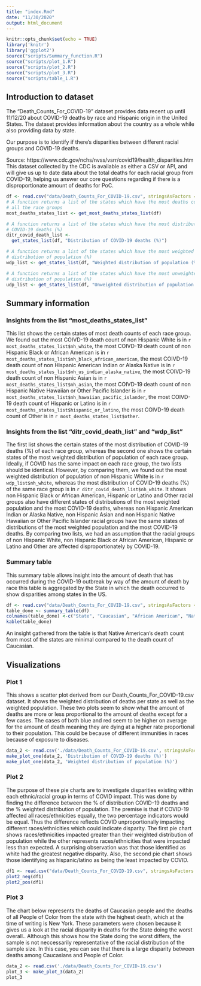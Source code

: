 ```yaml
---
title: "index.Rmd"
date: "11/30/2020"
output: html_document
---
```


```r
knitr::opts_chunk$set(echo = TRUE)
library('knitr')
library('ggplot2')
source("scripts/Summary_function.R")
source("scripts/plot_1.R")
source("scripts/plot_2.R")
source("scripts/plot_3.R")
source("scripts/table_1.R")

```

## Introduction to dataset
The "Death_Counts_For_COVID-19" dataset provides data recent up until 11/12/20 about COVID-19 deaths by race and Hispanic origin in the United States. The dataset provides information about the country as a whole while also providing data by state.

Our purpose is to identify if there's disparities between different racial groups and COVID-19 deaths.

Source: https://www.cdc.gov/nchs/nvss/vsrr/covid19/health_disparities.htm
This dataset collected by the CDC is available as either a CSV or API, and will give us up to date data about the total deaths for each racial group from COVID-19, helping us answer our core questions regarding if there is a disproportionate amount of deaths for PoC.

```r
df <- read.csv("data/Death_Counts_For_COVID-19.csv", stringsAsFactors = FALSE)
# A function returns a list of the states which have the most deaths count of
# all the race groups
most_deaths_states_list <- get_most_deaths_states_list(df)

# A function returns a list of the states which have the most distribution of
# COVID-19 deaths (%)
ditr_covid_death_list <-
  get_states_list(df, "Distribution of COVID-19 deaths (%)")

# A function returns a list of the states which have the most weighted
# distribution of population (%)
wdp_list <- get_states_list(df, "Weighted distribution of population (%)")

# A function returns a list of the states which have the most unweighted
# distribution of population (%)
udp_list <- get_states_list(df, "Unweighted distribution of population (%)")
```
## Summary information
### Insights from the list "most_deaths_states_list"
This list shows the certain states of most death counts of each race group. We found out the most COIVD-19 death count of non Hispanic White is in `r most_deaths_states_list$nh_white`, the most COIVD-19 death count of non Hispanic Black or African American is in `r most_deaths_states_list$nh_black_african_american`, the most COIVD-19 death count of non Hispanic American Indian or Alaska Native is in `r most_deaths_states_list$nh_us_indian_alaska_native`, the most COIVD-19 death count of non Hispanic Asian is in `r most_deaths_states_list$nh_asian`, the most COIVD-19 death count of non Hispanic Native Hawaiian or Other Pacific Islander is in `r most_deaths_states_list$nh_hawaiian_pacific_islander`, the most COIVD-19 death count of Hispanic or Latino is in `r most_deaths_states_list$hispanic_or_latino`, the most COIVD-19 death count of Other is in `r most_deaths_states_list$other`.

### Insights from the list "ditr_covid_death_list" and "wdp_list"
The first list shows the certain states of the most distribution of COVID-19 deaths (%) of each race group, whereas the second one shows the certain states of the most weighted distribution of population of each race group. Ideally, if COVID has the same impact on each race group, the two lists should be identical. However, by comparing them, we found out the most weighted distribution of population of non Hispanic White is in `r wdp_list$nh_white`, whereas the most distribution of COVID-19 deaths (%) of the same race group is in `r ditr_covid_death_list$nh_white`. It shows non Hispanic Black or African American, Hispanic or Latino and Other racial groups also have different states of distributions of the most weighted population and the most COVID-19 deaths, whereas non Hispanic American Indian or Alaska Native, non Hispanic Asian and non Hispanic Native Hawaiian or Other Pacific Islander racial groups have the same states of distributions of the most weighted population and the most COVID-19 deaths. By comparing two lists, we had an assumption that the racial groups of non Hispanic White, non Hispanic Black or African American, Hispanic or Latino and Other are affected disproportionately by COVID-19.

### Summary table
This summary table allows insight into the amount of death that has occurred during the COVID-19 outbreak by way of the amount of death by race this table is aggregated by the State in which the death occurred to show disparities among states in the US.
```r
df <- read.csv("data/Death_Counts_For_COVID-19.csv", stringsAsFactors = FALSE)
table_done <- summary_table(df)
colnames(table_done) <-c("State", "Caucasian", "African American", "Native American", "Asian", "Hawaiian", "LatinX")
kable(table_done)

```
An insight gathered from the table is that Native American's death count from most of the states are minimal compared to the death count of Caucasian.

## Visualizations
### Plot 1

This shows a scatter plot derived from our Death_Counts_For_COVID-19.csv dataset. It shows the weighted distribution of deaths per state as well as the weighted population. These two plots seem to show what the amount of deaths are more or less proportional to the amount of deaths except for a few cases. The cases of both blue and red seem to be higher on average for the amount of death meaning they are dying at a higher rate proportional to their population. This could be because of different immunities in races because of exposure to diseases.

```r
data_2 <- read.csv('./data/Death_Counts_For_COVID-19.csv', stringsAsFactors = FALSE)
make_plot_one(data_2, 'Distribution of COVID-19 deaths (%)')
make_plot_one(data_2, 'Weighted distribution of population (%)')
```

### Plot 2

The purpose of these pie charts are to investigate disparities existing within each ethnic/racial group in terms of COVID impact. This was done by finding the difference between the % of distribution COVID-19 deaths and the % weighted distribution of population. The premise is that if COVID-19 affected all races/ethnicities equally, the two percentage indicators would be equal. Thus the difference reflects COVID unproportionally impacting different races/ethnicities which could indicate disparity. The first pie chart shows races/ethnicities impacted greater than their weighted distribution of population while the other represents races/ethnicities that were impacted less than expected. A surprising observation was that those identified as white had the greatest negative disparity. Also, the second pie chart shows those identifying as hispanic/latino as being the least impacted by COVID.
```r
df1 <- read.csv("data/Death_Counts_For_COVID-19.csv", stringsAsFactors = FALSE)
plot2_neg(df1)
plot2_pos(df1)
```

### Plot 3

The chart below represents the deaths of Caucasian people and the deaths of all People of Color from the state with the highest death, which at the time of writing is New York. These parameters were chosen because it gives us a look at the racial disparity in deaths for the State doing the worst overall.. Although this shows how the State doing the worst differs, the sample is not neccessarily representative of the racial distribution of the sample size. In this case, you can see that there is a large disparity between deaths among Caucasians and People of Color.

```r
data_2 <- read.csv('./data/Death_Counts_For_COVID-19.csv')
plot_3 <- make_plot_3(data_2)
plot_3
```